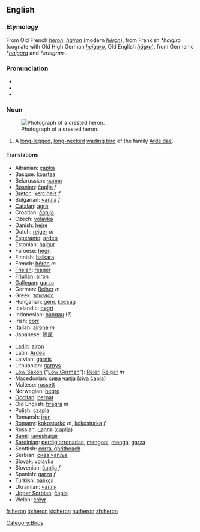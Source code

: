 ==English==

{{wikipedia}}
===Etymology===
From Old French ''[[heron#Old French|heron]]'', ''[[hairon]]'' (modern ''[[héron]]''), from Frankish ''*haigiro'' (cognate with Old High German ''[[heigaro]]'', Old English ''[[hagra|hāgra]]''), from Germanic *''[[haigara]]'' and ''*xraigran-''.

===Pronunciation===
*{{IPA|/ˈhɛrən/}}
*{{SAMPA|/"hEr@n/}}
*{{audio|en-us-heron.ogg|Audio (US)}}

===Noun===
{{en-noun}}

[[Image:Crested heron.jpg|thumb|right|Photograph of a crested heron.]]
#A [[long-legged]], [[long-necked]] [[wading bird]] of the family [[Ardeidae]].

====Translations====
{{top}}
*Albanian: [[çapka]]
*Basque: [[koartza]] 
*Belarussian: [[чапля]]
*[[Bosnian]]: [[čaplja]] ''f''
*[[Breton]]: [[kerc’heiz]] ''f''
*Bulgarian: [[чапла]] ''f''
*[[Catalan]]: [[agró]]
*Croatian: [[čaplja]]
*Czech: [[volavka]]
*Danish: [[hejre]]
*Dutch: [[reiger]] ''m''
*[[Esperanto]]: [[ardeo]]
*Estonian: [[haigur]]
*Faroese: [[hegri]]
*Finnish: [[haikara]]
*French: [[héron]] ''m''
*[[Frisian]]: [[reager]]
*[[Friulian]]: [[airon]]
*[[Gallegan]]: [[garza]]
*German: [[Reiher]] ''m''
*Greek: [[τσικνιάς]] '' ''
*Hungarian: [[gém]], [[kócsag]]
*Icelandic: [[hegri]]
*Indonesian: [[bangau]] (?)
*Irish: [[corr]]
*Italian: [[airone]] ''m''
*Japanese: [[鹭属]]
{{mid}}
*[[Ladin]]: [[airon]]
*Latin: [[Ardea]] '' ''
*Latvian: [[gārnis]]
*Lithuanian: [[garnys]]
*[[Low Saxon]] (“[[Low German]]”): [[Reier]], [[Reiger]] ''m''
*Macedonian: [[сива чапjа]] ([[siva čapja]])
*Maltese: [[russett]]
*Norwegian: [[hegre]]
*[[Occitan]]: [[bernat]]
*Old English: [[hragra|hrāgra]] ''m''
*Polish: [[czapla]] '' ''
*Romansh: [[irun]]
*[[Romany]]: [[kokosturko]] ''m'', [[kokosturka]] ''f''
*Russian: [[цапля]] ([[caplja]]) '' ''
*[[Sami]]: [[ránesháigir]]
*[[Sardinian]]: [[perdigiorronadas]], [[mengoni]], [[menga]], [[garza]]
*Scottish: [[corra-ghritheach]]
*Serbian: [[сива чапља]]
*Slovak: [[volavka]]
*Slovenian: [[čaplja]] ''f''
*Spanish: [[garza]] ''f''
*Turkish: [[balıkçıl]]
*Ukrainian: [[чапля]]
*[[Upper Sorbian]]: [[čapla]]
*Welsh: [[crëyr]]
{{bottom}}

[[Category:Birds]]

[[fr:heron]]
[[io:heron]]
[[kk:heron]]
[[hu:heron]]
[[zh:heron]]
